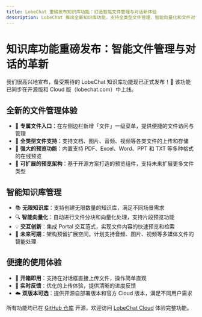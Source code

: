 ```yaml
---
title: LobeChat 重磅发布知识库功能：打造智能文件管理与对话新体验
description: LobeChat 推出全新知识库功能，支持全类型文件管理、智能向量化和文件对话，让知识管理和信息检索更轻松、更智能。
---
```


# 知识库功能重磅发布：智能文件管理与对话的革新

我们很高兴地宣布，备受期待的 LobeChat 知识库功能现已正式发布！🎉 该功能已同步在开源版和 Cloud 版（lobechat.com）中上线。

## 全新的文件管理体验

- 📁 **专属文件入口**：在左侧边栏新增「文件」一级菜单，提供便捷的文件访问与管理
- 📄 **全类型文件支持**：支持文档、图片、音频、视频等各类文件的上传和存储
- 👀 **强大的预览功能**：内置支持 PDF、Excel、Word、PPT 和 TXT 等多种格式的在线预览
- 🔄 **可扩展的预览架构**：基于开源方案打造的预览组件，支持未来扩展更多文件类型

## 智能知识库管理

- 📚 **无限知识库**：支持创建无限数量的知识库，满足不同场景需求
- 🔍 **智能向量化**：自动进行文件分块和向量化处理，支持片段预览功能
- 💡 **交互创新**：集成 Portal 交互范式，实现文件内容的快速预览和检索
- 🔮 **未来可期**：架构预留扩展空间，计划支持音频、图片、视频等多媒体文件的智能处理

## 便捷的使用体验

- 💪 **开箱即用**：支持在对话框直接上传文件，操作简单直观
- 🎯 **实时反馈**：优化的上传体验，提供清晰的进度反馈
- ☁️ **双版本可选**：提供开源自部署版本和官方 Cloud 版本，满足不同用户需求

所有功能均已在 [GitHub 仓库](https://github.com/lobehub/lobe-chat) 开源，欢迎访问 [LobeChat Cloud](http://lobechat.com) 体验完整功能。
